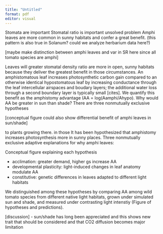 ```yaml
---
title: "Untitled"
format: pdf
editor: visual
---
```


Stomata are important
Stomatal ratio is important unsolved problem
Amphi leaves are more common in sunny habitats and confer a great benefit. (this pattern is also true in Solanum? could we analyze herbarium data here?)

[maybe make distinction between amphi leaves and var in SR here since all tomato species are amphi]

Leaves will greater stomatal density ratio are more in open, sunny habitats because they deliver the greatest benefit in those circumstances. An amphistomatous leaf increases photosynthetic carbon gain compared to an otherwise identical hypostomatous leaf by increasing conductance through the leaf intercellular airspaces and boudary layers; the additional water loss through a second boundary layer is typically small [cites]. We quantify this benefit as the amphistomy advantage (AA = log(Aamphi/Ahypo). Why would AA be greater in sun than shade? There are three nonmutually exclusive hypotheses 


[conceptual figure could also show differential benefit of amphi leaves in sun/shade]

to plants growing there.  in those
It has been hypothesized that amphistomy increases photosynthesis more in sunny places. Three nonmutually exclusive adaptive explanations for why amphi leaves:

Conceptual figure explaining each hypothesis

- acclimation: greater demand, higher gs increase AA
- developmental plasticity: light-induced changes in leaf anatomy modulate AA
- constitutive: genetic differences in leaves adapted to different light habitats 

We distinguished among these hypotheses by comparing AA among wild tomato species from different native light habitats, grown under simulated sun and shade, and measured under contrasting light intenstiy (Figure of hypotheses and predictions).

[discussion]
- sun/shade has long been appreciated and this shows new trait that should be considered and that CO2 diffusion becomes major limitation
